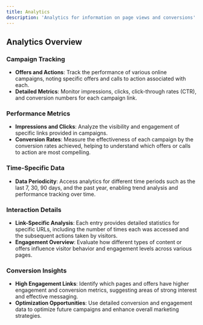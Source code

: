 ```yaml
---
title: Analytics
description: 'Analytics for information on page views and conversions'
---
```


## Analytics Overview

### Campaign Tracking
- **Offers and Actions**: Track the performance of various online campaigns, noting specific offers and calls to action associated with each.
- **Detailed Metrics**: Monitor impressions, clicks, click-through rates (CTR), and conversion numbers for each campaign link.

### Performance Metrics
- **Impressions and Clicks**: Analyze the visibility and engagement of specific links provided in campaigns.
- **Conversion Rates**: Measure the effectiveness of each campaign by the conversion rates achieved, helping to understand which offers or calls to action are most compelling.

### Time-Specific Data
- **Data Periodicity**: Access analytics for different time periods such as the last 7, 30, 90 days, and the past year, enabling trend analysis and performance tracking over time.

### Interaction Details
- **Link-Specific Analysis**: Each entry provides detailed statistics for specific URLs, including the number of times each was accessed and the subsequent actions taken by visitors.
- **Engagement Overview**: Evaluate how different types of content or offers influence visitor behavior and engagement levels across various pages.

### Conversion Insights
- **High Engagement Links**: Identify which pages and offers have higher engagement and conversion metrics, suggesting areas of strong interest and effective messaging.
- **Optimization Opportunities**: Use detailed conversion and engagement data to optimize future campaigns and enhance overall marketing strategies.

